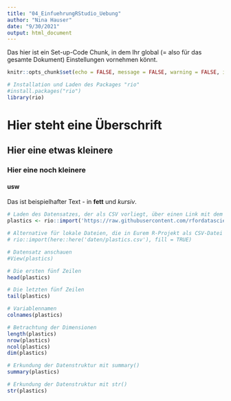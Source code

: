 ```yaml
---
title: "04_EinfuehrungRStudio_Uebung"
author: "Nina Hauser"
date: "9/30/2021"
output: html_document
---
```


Das hier ist ein Set-up-Code Chunk, in dem Ihr global (= also für das gesamte Dokument) Einstellungen vornehmen könnt.
```r
knitr::opts_chunk$set(echo = FALSE, message = FALSE, warning = FALSE, include = TRUE)

# Installation und Laden des Packages "rio"
#install.packages("rio")
library(rio)
```

# Hier steht eine Überschrift
## Hier eine etwas kleinere
### Hier eine noch kleinere
#### usw

Das ist beispielhafter Text - in **fett** und *kursiv*.

``` r
# Laden des Datensatzes, der als CSV vorliegt, über einen Link mit dem Package "rio"
plastics <- rio::import('https://raw.githubusercontent.com/rfordatascience/tidytuesday/master/data/2021/2021-01-26/plastics.csv', fill = TRUE)

# Alternative für lokale Dateien, die in Eurem R-Projekt als CSV-Datei in einem Ordner namens "Daten hinterlegt wurden, mit dem "here"-Package
# rio::import(here::here('daten/plastics.csv'), fill = TRUE)
```


```r
# Datensatz anschauen
#View(plastics)
```

``` r
# Die ersten fünf Zeilen
head(plastics)
```

``` r
# Die letzten fünf Zeilen
tail(plastics)
```

```r
# Variablennamen
colnames(plastics)
```

```r
# Betrachtung der Dimensionen
length(plastics)
nrow(plastics)
ncol(plastics)
dim(plastics)
```

``` r
# Erkundung der Datenstruktur mit summary()
summary(plastics)
```

``` r
# Erkundung der Datenstruktur mit str()
str(plastics)
```
